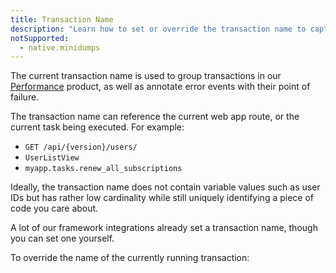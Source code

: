 ```yaml
---
title: Transaction Name
description: "Learn how to set or override the transaction name to capture the user and gain critical pieces of information that construct a unique identity in Sentry."
notSupported:
  - native.minidumps
---
```


The current transaction name is used to group transactions in our
[Performance](/product/performance/) product, as well as annotate error events
with their point of failure.

The transaction name can reference the current web app route, or the current
task being executed. For example:

- `GET /api/{version}/users/`
- `UserListView`
- `myapp.tasks.renew_all_subscriptions`

Ideally, the transaction name does not contain variable values such as user
IDs but has rather low cardinality while still uniquely identifying a piece of
code you care about.

A lot of our framework integrations already set a transaction name, though you can set one yourself.

To override the name of the currently running transaction:

<PlatformContent includePath="enriching-events/set-transaction-name" />

